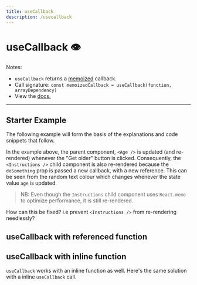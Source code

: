 ```yaml
---
title: useCallback
description: /usecallback
---
```


# useCallback 👁

Notes:
 - `useCallback` returns a [memoized](https://en.wikipedia.org/wiki/Memoization) callback. 
 - Call signature: `const memoizedCallback = useCallback(function, arrayDependency)`
 -  View the [docs.](https://reactjs.org/docs/hooks-reference.html#usecallback)
--- 

## Starter Example
The following example will form the basis of the explanations and code snippets that follow.

<Editor noInline code={Starter} />

In the example above, the parent component, `<Age />` is updated (and re-rendered) whenever the "Get older" button is clicked.
Consequently, the `<Instructions />` child component is also re-rendered because the `doSomething` prop is passed a
new callback, with a new reference. This can be seen from the random text colour which changes whenever the state value `age` is updated.

> NB: Even though the `Instructions` child component uses `React.memo` to optimize performance, it is still re-rendered.

How can this be fixed? i.e prevent `<Instructions />` from re-rendering needlessly?

## useCallback with referenced function

<Editor noInline code={ReferencedFn} />

## useCallback with inline function
`useCallback` works with an inline function as well. Here's the same solution with a inline `useCallback` call.

<Editor noInline code={InlineFn} />

